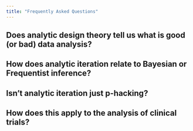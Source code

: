 ```yaml
---
title: "Frequently Asked Questions"
---
```


## Does analytic design theory tell us what is good (or bad) data analysis?



## How does analytic iteration relate to Bayesian or Frequentist inference?




## Isn't analytic iteration just p-hacking?




## How does this apply to the analysis of clinical trials?


